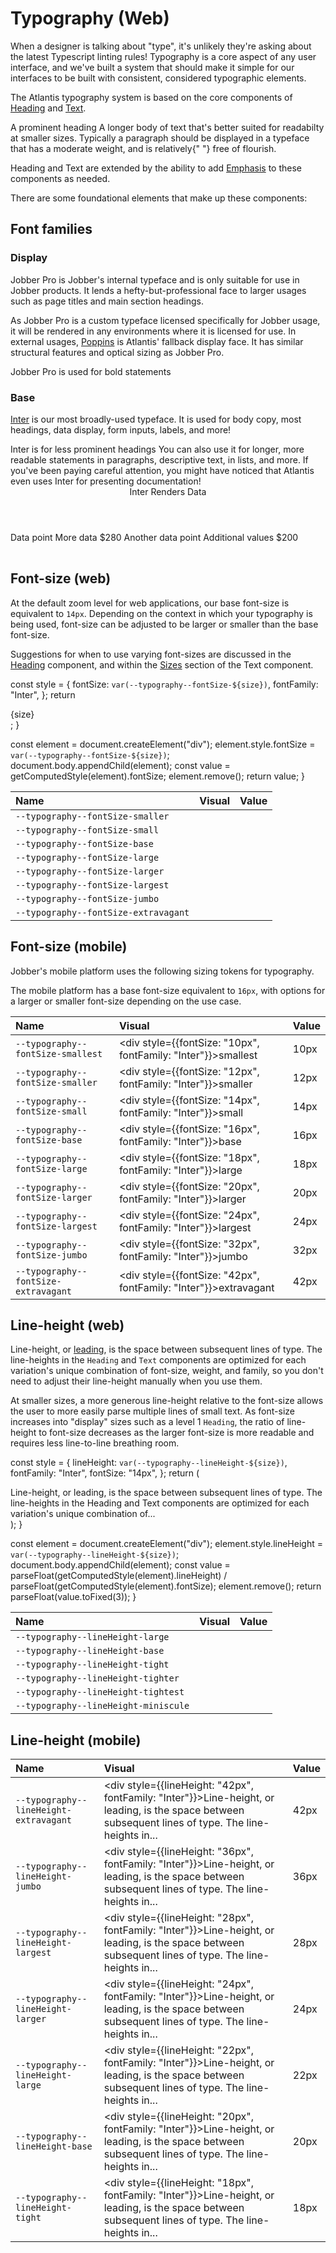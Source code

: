 
<Meta title="Design/Typography" />

# Typography (Web)

When a designer is talking about "type", it's unlikely they're asking about the
latest Typescript linting rules! Typography is a core aspect of any user
interface, and we've built a system that should make it simple for our
interfaces to be built with consistent, considered typographic elements.

The Atlantis typography system is based on the core components of
[Heading](../?path=/docs/components-heading--heading) and
[Text](../?path=/docs/components-text--text).

<Canvas>
  <Content>
    <Heading level={1}>
      A <Emphasis variation="highlight">prominent</Emphasis> heading
    </Heading>
    <Text>
      A longer body of text that&apos;s better suited for readabilty at smaller
      sizes. Typically a paragraph should be displayed in a typeface that has a
      moderate weight, and is <Emphasis variation="italic">relatively</Emphasis>{" "}
      free of flourish.
    </Text>
  </Content>
</Canvas>

Heading and Text are extended by the ability to add
[Emphasis](../?path=/docs/components-emphasis--emphasis) to these components as
needed.

There are some foundational elements that make up these components:

## Font families

### Display

Jobber Pro is Jobber's internal typeface and is only suitable for use in Jobber
products. It lends a hefty-but-professional face to larger usages such as page
titles and main section headings.

As Jobber Pro is a custom typeface licensed specifically for Jobber usage, it
will be rendered in any environments where it is licensed for use. In external
usages, [Poppins](https://fonts.google.com/specimen/Poppins) is Atlantis'
fallback display face. It has similar structural features and optical sizing as
Jobber Pro.

<Canvas>
  <Content>
    <Heading level={2}>Jobber Pro is used for bold statements</Heading>
  </Content>
</Canvas>

### Base

[Inter](https://fonts.google.com/specimen/Inter) is our most broadly-used
typeface. It is used for body copy, most headings, data display, form inputs,
labels, and more!

<Canvas>
  <Content spacing="large">
    <Heading level={3}>Inter is for less prominent headings</Heading>
    <Text>
      You can also use it for longer, more readable statements in paragraphs,
      descriptive text, in lists, and more. If you&apos;ve been paying careful
      attention, you might have noticed that Atlantis even uses Inter for
      presenting documentation!
    </Text>
    <Checkbox checked label="Inter can label inputs nicely"></Checkbox>
    <InputText
      defaultValue="It's great for input values too"
      placeholder="Inter for labels"
    />
    <Table>
      <Header>
        <Cell>Inter</Cell>
        <Cell>Renders</Cell>
        <Cell align="right">Data</Cell>
      </Header>
      <Row>
        <Cell>Data point</Cell>
        <Cell>More data</Cell>
        <Cell align="right">$280</Cell>
      </Row>
      <Row>
        <Cell>Another data point</Cell>
        <Cell>Additional values</Cell>
        <Cell align="right">$200</Cell>
      </Row>
    </Table>
  </Content>
</Canvas>

## Font-size (web)

At the default zoom level for web applications, our base font-size is equivalent
to `14px`. Depending on the context in which your typography is being used,
font-size can be adjusted to be larger or smaller than the base font-size.

Suggestions for when to use varying font-sizes are discussed in the
[Heading](../?path=/docs/components-heading--heading) component, and within the
[Sizes](../?path=/docs/components-text--text#sizes) section of the Text
component.

  const style = {
    fontSize: `var(--typography--fontSize-${size})`,
    fontFamily: "Inter",
  };
  return <div style={style}>{size}</div>;
}

  const element = document.createElement("div");
  element.style.fontSize = `var(--typography--fontSize-${size})`;
  document.body.appendChild(element);
  const value = getComputedStyle(element).fontSize;
  element.remove();
  return value;
}

| Name                                 | Visual                       | Value                          |
| :----------------------------------- | :--------------------------- | :----------------------------- |
| `--typography--fontSize-smaller`     | <Example of="smaller" />     | <PixelSize of="smaller" />     |
| `--typography--fontSize-small`       | <Example of="small" />       | <PixelSize of="small" />       |
| `--typography--fontSize-base`        | <Example of="base" />        | <PixelSize of="base" />        |
| `--typography--fontSize-large`       | <Example of="large" />       | <PixelSize of="large" />       |
| `--typography--fontSize-larger`      | <Example of="larger" />      | <PixelSize of="larger" />      |
| `--typography--fontSize-largest`     | <Example of="largest" />     | <PixelSize of="largest" />     |
| `--typography--fontSize-jumbo`       | <Example of="jumbo" />       | <PixelSize of="jumbo" />       |
| `--typography--fontSize-extravagant` | <Example of="extravagant" /> | <PixelSize of="extravagant" /> |

## Font-size (mobile)

Jobber's mobile platform uses the following sizing tokens for typography.

The mobile platform has a base font-size equivalent to `16px`, with options for
a larger or smaller font-size depending on the use case.

| Name                                 | Visual                                                                  | Value |
| :----------------------------------- | :---------------------------------------------------------------------- | :---- |
| `--typography--fontSize-smallest`    | <div style={{fontSize: "10px", fontFamily: "Inter"}}>smallest </div>    | 10px  |
| `--typography--fontSize-smaller`     | <div style={{fontSize: "12px", fontFamily: "Inter"}}>smaller </div>     | 12px  |
| `--typography--fontSize-small`       | <div style={{fontSize: "14px", fontFamily: "Inter"}}>small </div>       | 14px  |
| `--typography--fontSize-base`        | <div style={{fontSize: "16px", fontFamily: "Inter"}}>base </div>        | 16px  |
| `--typography--fontSize-large`       | <div style={{fontSize: "18px", fontFamily: "Inter"}}>large </div>       | 18px  |
| `--typography--fontSize-larger`      | <div style={{fontSize: "20px", fontFamily: "Inter"}}>larger </div>      | 20px  |
| `--typography--fontSize-largest`     | <div style={{fontSize: "24px", fontFamily: "Inter"}}>largest </div>     | 24px  |
| `--typography--fontSize-jumbo`       | <div style={{fontSize: "32px", fontFamily: "Inter"}}>jumbo </div>       | 32px  |
| `--typography--fontSize-extravagant` | <div style={{fontSize: "42px", fontFamily: "Inter"}}>extravagant </div> | 42px  |

## Line-height (web)

Line-height, or
[leading](https://www.shillingtoneducation.com/blog/leading-typography/), is the
space between subsequent lines of type. The line-heights in the `Heading` and
`Text` components are optimized for each variation's unique combination of
font-size, weight, and family, so you don't need to adjust their line-height
manually when you use them.

At smaller sizes, a more generous line-height relative to the font-size allows
the user to more easily parse multiple lines of small text. As font-size
increases into "display" sizes such as a level 1 `Heading`, the ratio of
line-height to font-size decreases as the larger font-size is more readable and
requires less line-to-line breathing room.

  const style = {
    lineHeight: `var(--typography--lineHeight-${size})`,
    fontFamily: "Inter",
    fontSize: "14px",
  };
  return (
    <div style={style}>
      Line-height, or leading, is the space between subsequent lines of type.
      The line-heights in the Heading and Text components are optimized for each
      variation&apos;s unique combination of...
    </div>
  );
}

  const element = document.createElement("div");
  element.style.lineHeight = `var(--typography--lineHeight-${size})`;
  document.body.appendChild(element);
  const value =
    parseFloat(getComputedStyle(element).lineHeight) /
    parseFloat(getComputedStyle(element).fontSize);
  element.remove();
  return parseFloat(value.toFixed(3));
}

| Name                                 | Visual                    | Value                    |
| :----------------------------------- | :------------------------ | :----------------------- |
| `--typography--lineHeight-large`     | <Visual of="large" />     | <Value of="large" />     |
| `--typography--lineHeight-base`      | <Visual of="base" />      | <Value of="base" />      |
| `--typography--lineHeight-tight`     | <Visual of="tight" />     | <Value of="tight" />     |
| `--typography--lineHeight-tighter`   | <Visual of="tighter" />   | <Value of="tighter" />   |
| `--typography--lineHeight-tightest`  | <Visual of="tightest" />  | <Value of="tightest" />  |
| `--typography--lineHeight-miniscule` | <Visual of="miniscule" /> | <Value of="miniscule" /> |

## Line-height (mobile)

| Name                                   | Visual                                                                                                                                                       | Value |
| :------------------------------------- | :----------------------------------------------------------------------------------------------------------------------------------------------------------- | :---- |
| `--typography--lineHeight-extravagant` | <div style={{lineHeight: "42px", fontFamily: "Inter"}}>Line-height, or leading, is the space between subsequent lines of type. The line-heights in... </div> | 42px  |
| `--typography--lineHeight-jumbo`       | <div style={{lineHeight: "36px", fontFamily: "Inter"}}>Line-height, or leading, is the space between subsequent lines of type. The line-heights in... </div> | 36px  |
| `--typography--lineHeight-largest`     | <div style={{lineHeight: "28px", fontFamily: "Inter"}}>Line-height, or leading, is the space between subsequent lines of type. The line-heights in... </div> | 28px  |
| `--typography--lineHeight-larger`      | <div style={{lineHeight: "24px", fontFamily: "Inter"}}>Line-height, or leading, is the space between subsequent lines of type. The line-heights in... </div> | 24px  |
| `--typography--lineHeight-large`       | <div style={{lineHeight: "22px", fontFamily: "Inter"}}>Line-height, or leading, is the space between subsequent lines of type. The line-heights in... </div> | 22px  |
| `--typography--lineHeight-base`        | <div style={{lineHeight: "20px", fontFamily: "Inter"}}>Line-height, or leading, is the space between subsequent lines of type. The line-heights in... </div> | 20px  |
| `--typography--lineHeight-tight`       | <div style={{lineHeight: "18px", fontFamily: "Inter"}}>Line-height, or leading, is the space between subsequent lines of type. The line-heights in... </div> | 18px  |
